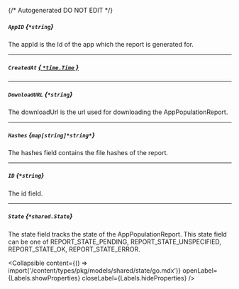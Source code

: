 {/* Autogenerated DO NOT EDIT  */}

##### `AppID` *{`*string`}*
The appId is the Id of the app which the report is generated for.

---
##### `CreatedAt` [*{ `*time.Time` }*](https://pkg.go.dev/time#Time)

---
##### `DownloadURL` *{`*string`}*
The downloadUrl is the url used for downloading the AppPopulationReport.

---
##### `Hashes` *{`map[string]*string*`}*
The hashes field contains the file hashes of the report.

---
##### `ID` *{`*string`}*
The id field.

---
##### `State` *{`*shared.State`}*
The state field tracks the state of the AppPopulationReport. This state field can be one of REPORT_STATE_PENDING, REPORT_STATE_UNSPECIFIED, REPORT_STATE_OK, REPORT_STATE_ERROR.

<Collapsible content={() => import('/content/types/pkg/models/shared/state/go.mdx')} openLabel={Labels.showProperties} closeLabel={Labels.hideProperties} />



